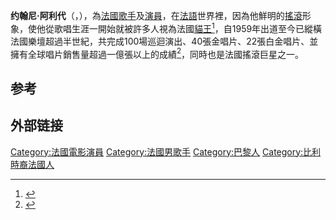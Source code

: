 {{藝人
| 姓名     = 约翰尼·阿利代
| 類型     = 男歌手
| 圖片     = Johnny Hallyday Cannes.jpg
| 圖片尺寸 = 
| 圖片簡介 = 约翰尼·阿利代攝於2009年
| 原名     = {{lang|fr|Jean-Philippe Smet}}
| 外文名   = Johnny Hallyday
| 外文     = fr
| 羅馬拼音 = 
| 英文名   = 
| 綽號     = 
| 其他藝名 = 
| 國籍     = {{FRA}}
| 民族     = 
| 籍貫     = 
| 出生日期 = {{Birth date|1943|6|15|df=yes}}
| 出生地點 = {{FRA}}[[巴黎|巴黎]]
| 生肖     = 
| 星座     = 
| 逝世日期 = {{Death date and age|2017|12|6|1943|6|15}}
| 逝世地點 = {{FRA}}[[马尔讷拉科凯特|马尔讷拉科凯特]]
| 職業     = [[歌手|歌手]]、[[演員|演員]]
| 語言     = 
| 三圍     = 
| 血型     = 
| 身高     = 
| 體重     = 
| 教育程度 = 
| 宗教信仰 = 
| 配偶     = 
| 音樂類型 = [[搖滾|搖滾]]<br/>[[藍調|藍調]]<br/>[[民謠|民謠]]<br/>[[香頌|香頌]]<br/>[[流行音樂|流行]]
| 演奏樂器 = 
| 出身地   = 
| 出道作   = 
| 出道日期 = 
| 代表作   = 
| 活躍年代 = 1959年−2017年
| 唱片公司 = [[環球唱片|環球]]<br/>[[華納音樂集團|華納]]
| 經紀公司 = 
| 相關團體 = 
| 獎項     = 
| IMDb    = 
| 現任成員 = 
| 過往成員 = 
| 音樂專輯 = 
| 電影     = 
| 電視節目 = 
| 舞臺劇   = 
| 書籍     = 
| 網站     =   http://www.johnnyhallyday.com http://www.johnnyhallyday.com
}}

'''约翰尼·阿利代'''（{{lang-fr|'''Johnny Hallyday'''}}，{{bd|1943年|6月15日|2017年|12月6日|catIdx=C周}}），為[[法國|法國]][[歌手|歌手]]及[[演員|演員]]，在[[法語|法語]]世界裡，因為他鮮明的[[搖滾|搖滾]]形象，使他從歌唱生涯一開始就被許多人視為法國[[貓王|貓王]]<ref>{{cite news| url=http://www.dailymail.co.uk/news/article-1235348/Rock-legend-Johnny-Hallyday-coma-surgery.html | location=倫敦 | work=每日郵報 | title=Rock legend Johnny Hallyday in coma after surgery}}</ref>，自1959年出道至今已縱橫法國樂壇超過半世紀，共完成100場巡迴演出、40張金唱片、22張白金唱片、並擁有全球唱片銷售量超過一億張以上的成績<ref>{{cite news |url=http://www.lefigaro.fr/flash-actu/2010/03/07/01011-20100307FILWWW00004-tournee-de-l-annee-pour-johnny-hallyday.php |title=Tournée de l'année pour Johnny Hallyday |work=Le Figaro |accessdate=2011-08-06 |archive-date=2021-02-23 |archive-url=https://web.archive.org/web/20210223154256/http://www.lefigaro.fr/flash-actu/2010/03/07/01011-20100307FILWWW00004-tournee-de-l-annee-pour-johnny-hallyday.php |dead-url=no }}</ref>，同時也是法國搖滾巨星之一。

== 参考 ==
{{reflist}}

== 外部链接 ==
{{Commonscat|Johnny Hallyday}}

{{Authority control}}
{{DEFAULTSORT:Hallyday, Johnny}}

[[Category:法國電影演員|Category:法國電影演員]]
[[Category:法國男歌手|Category:法國男歌手]]
[[Category:巴黎人|Category:巴黎人]]
[[Category:比利時裔法國人|Category:比利時裔法國人]]
